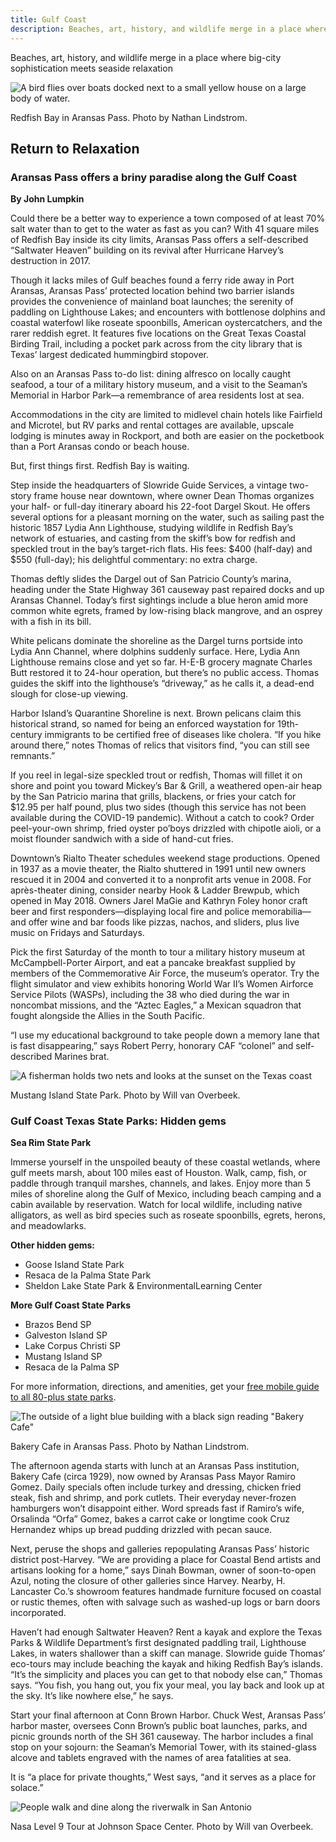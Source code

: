 ```yaml
---
title: Gulf Coast
description: Beaches, art, history, and wildlife merge in a place where big-city sophistication meets seaside relaxation
---
```


<PageDescription>

Beaches, art, history, and wildlife merge in a place where big-city sophistication meets seaside relaxation

</PageDescription>

![A bird flies over boats docked next to a small yellow house on a large body of water.](images/redfish-bay-aransas-pass.jpg)
<Caption>Redfish Bay in Aransas Pass. Photo by Nathan Lindstrom.</Caption>

<Row>

<Column colSm={12} colMd={6} colLg={8}>

## **Return to Relaxation**
### Aransas Pass offers a briny paradise along the Gulf Coast 
**By John Lumpkin**

Could there be a better way to experience a town composed of at least 70% salt water than to get to the water as fast as you can? With 41 square miles of Redfish Bay inside its city limits, Aransas Pass offers a self-described “Saltwater Heaven” building on its revival after Hurricane Harvey’s destruction in 2017.

Though it lacks miles of Gulf beaches found a ferry ride away in Port Aransas, Aransas Pass’ protected location behind two barrier islands provides the convenience of mainland boat launches; the serenity of paddling on Lighthouse Lakes; and encounters with bottlenose dolphins and coastal waterfowl like roseate spoonbills, American oystercatchers, and the rarer reddish egret. It features five locations on the Great Texas Coastal Birding Trail, including a pocket park across from the city library that is Texas’ largest dedicated hummingbird stopover.

Also on an Aransas Pass to-do list: dining alfresco on locally caught seafood, a tour of a military history museum, and a visit to the Seaman’s Memorial in Harbor Park—a remembrance of area residents lost at sea.

Accommodations in the city are limited to midlevel chain hotels like Fairfield and Microtel, but RV parks and rental cottages are available, upscale lodging is minutes away in Rockport, and both are easier on the pocketbook than a Port Aransas condo or beach house.

But, first things first. Redfish Bay is waiting.

Step inside the headquarters of Slowride Guide Services, a vintage two-story frame house near downtown, where owner Dean Thomas organizes your half- or full-day itinerary aboard his 22-foot Dargel Skout. He offers several options for a pleasant morning on the water, such as sailing past the historic 1857 Lydia Ann Lighthouse, studying wildlife in Redfish Bay’s network of estuaries, and casting from the skiff’s bow for redfish and speckled trout in the bay’s target-rich flats. His fees: $400 (half-day) and $550 (full-day); his delightful commentary: no extra charge.

Thomas deftly slides the Dargel out of San Patricio County’s marina, heading under the State Highway 361 causeway past repaired docks and up Aransas Channel. Today’s first sightings include a blue heron amid more common white egrets, framed by low-rising black mangrove, and an osprey with a fish in its bill.

White pelicans dominate the shoreline as the Dargel turns portside into Lydia Ann Channel, where dolphins suddenly surface. Here, Lydia Ann Lighthouse remains close and yet so far. H-E-B grocery magnate Charles Butt restored it to 24-hour operation, but there’s no public access. Thomas guides the skiff into the lighthouse’s “driveway,” as he calls it, a dead-end slough for close-up viewing.

Harbor Island’s Quarantine Shoreline is next. Brown pelicans claim this historical strand, so named for being an enforced waystation for 19th-century immigrants to be certified free of diseases like cholera. “If you hike around there,” notes Thomas of relics that visitors find, “you can still see remnants.”

If you reel in legal-size speckled trout or redfish, Thomas will fillet it on shore and point you toward Mickey’s Bar & Grill, a weathered open-air heap by the San Patricio marina that grills, blackens, or fries your catch for $12.95 per half pound, plus two sides (though this service has not been available during the COVID-19 pandemic). Without a catch to cook? Order peel-your-own shrimp, fried oyster po’boys drizzled with chipotle aioli, or a moist flounder sandwich with a side of hand-cut fries.

Downtown’s Rialto Theater schedules weekend stage productions. Opened in 1937 as a movie theater, the Rialto shuttered in 1991 until new owners rescued it in 2004 and converted it to a nonprofit arts venue in 2008. For après-theater dining, consider nearby Hook & Ladder Brewpub, which opened in May 2018. Owners Jarel MaGie and Kathryn Foley honor craft beer and first responders—displaying local fire and police memorabilia—and offer wine and bar foods like pizzas, nachos, and sliders, plus live music on Fridays and Saturdays. 

Pick the first Saturday of the month to tour a military history museum at McCampbell-Porter Airport, and eat a pancake breakfast supplied by members of the Commemorative Air Force, the museum’s operator. Try the flight simulator and view exhibits honoring World War II’s Women Airforce Service Pilots (WASPs), including the 38 who died during the war in noncombat missions, and the “Aztec Eagles,” a Mexican squadron that fought alongside the Allies in the South Pacific.

“I use my educational background to take people down a memory lane that is fast disappearing,” says Robert Perry, honorary CAF “colonel” and self-described Marines brat.

</Column>

<Column colSm={12} colMd={2} colLg={4}>

![A fisherman holds two nets and looks at the sunset on the Texas coast](images/port-aransas-state-parks-hidden-gem.jpg)
<Caption>Mustang Island State Park. Photo by Will van Overbeek.</Caption>

### Gulf Coast Texas State Parks: Hidden gems

**Sea Rim State Park**

Immerse yourself in the unspoiled beauty of these coastal wetlands, where gulf meets marsh, about 100 miles east of Houston. Walk, camp, fish, or paddle through tranquil marshes, channels, and lakes. Enjoy more than 5 miles of shoreline along the Gulf of Mexico, including beach camping and a cabin available by reservation. Watch for local wildlife, including native alligators, as well as bird species such as roseate spoonbills, egrets, herons, and meadowlarks.

**Other hidden gems:** 
- Goose Island State Park
- Resaca de la Palma State Park
- Sheldon Lake State Park & EnvironmentalLearning Center 

**More Gulf Coast State Parks** 
- Brazos Bend SP
- Galveston Island SP
- Lake Corpus Christi SP
- Mustang Island SP
- Resaca de la Palma SP

For more information, directions, and amenities, get your [free mobile guide to all 80-plus state parks](https://texasstateparks.org/app).

</Column>

</Row>

<Row>
<Column colSm={12} colMd={6} colLg={8}>

![The outside of a light blue building with a black sign reading "Bakery Cafe"](images/gulf-coast-bakery-cafe.jpg)
<Caption>Bakery Cafe in Aransas Pass. Photo by Nathan Lindstrom.</Caption>

The afternoon agenda starts with lunch at an Aransas Pass institution, Bakery Cafe (circa 1929), now owned by Aransas Pass Mayor Ramiro Gomez. Daily specials often include turkey and dressing, chicken fried steak, fish and shrimp, and pork cutlets. Their everyday never-frozen hamburgers won’t disappoint either. Word spreads fast if Ramiro’s wife, Orsalinda “Orfa” Gomez, bakes a carrot cake or longtime cook Cruz Hernandez whips up bread pudding drizzled with pecan sauce.

Next, peruse the shops and galleries repopulating Aransas Pass’ historic district post-Harvey. “We are providing a place for Coastal Bend artists and artisans looking for a home,” says Dinah Bowman, owner of soon-to-open Azul, noting the closure of other galleries since Harvey. Nearby, H. Lancaster Co.’s showroom features handmade furniture focused on coastal or rustic themes, often  with salvage such as washed-up logs or barn doors incorporated.

Haven’t had enough Saltwater Heaven? Rent a kayak and explore the Texas Parks & Wildlife Department’s first designated paddling trail, Lighthouse Lakes, in waters shallower than a skiff can manage. Slowride guide Thomas’ eco-tours may include beaching the kayak and hiking Redfish Bay’s islands. “It’s the simplicity and places you can get to that nobody else can,” Thomas says. “You fish, you hang out, you fix your meal, you lay back and look up at the sky. It’s like nowhere else,” he says.

Start your final afternoon at Conn Brown Harbor. Chuck West, Aransas Pass’ harbor master, oversees Conn Brown’s public boat launches, parks, and picnic grounds north of the SH 361 causeway. The harbor includes a final stop on your sojourn: the Seaman’s Memorial Tower, with its stained-glass alcove and tablets engraved with the names of area fatalities at sea.

It is “a place for private thoughts,” West says, “and it serves as a place for solace.”

</Column>
</Row>

<FeatureCard
  title="Search all cities and listings in the Gulf Coast"
  actionIcon="arrowRight"
  href="/things-to-do-in-texas?region=gulf-coast"
  color="dark">

![People walk and dine along the riverwalk in San Antonio](/images/gulf-coast-houston-search-all.jpg)

</FeatureCard>
<Caption>Nasa Level 9 Tour at Johnson Space Center. Photo by Will van Overbeek.</Caption>